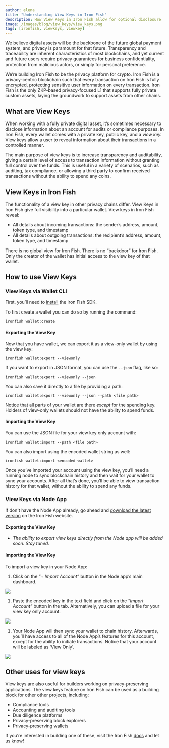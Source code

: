 ```yaml
---
author: elena
title: "Understanding View Keys in Iron Fish"
description: How View Keys in Iron Fish allow for optional disclosure
image: /images/blog/view_keys/view_keys.png
tags: [ironfish, viewkeys, viewkey]
---
```


We believe digital assets will be the backbone of the future global payment system, and privacy is paramount for that future. Transparency and traceability are inherent characteristics of most blockchains, and yet current and future users require privacy guarantees for business confidentiality, protection from malicious actors, or simply for personal preference.

We’re building Iron Fish to be the privacy platform for crypto. Iron Fish is a privacy-centric blockchain such that every transaction on Iron Fish is fully encrypted, protecting sensitive user information on every transaction. Iron Fish is the only ZKP-based privacy-focused L1 that supports fully private custom assets, laying the groundwork to support assets from other chains.

## What are View Keys

When working with a fully private digital asset, it’s sometimes necessary to disclose information about an account for audits or compliance purposes. In Iron Fish, every wallet comes with a private key, public key, and a *view key.* View keys allow a user to reveal information about their transactions in a controlled manner.

The main purpose of view keys is to increase transparency and auditability, giving a certain level of access to transaction information without granting full control over the funds. This is useful in a variety of scenarios, such as auditing, tax compliance, or allowing a third party to confirm received transactions without the ability to spend any coins.

## View Keys in Iron Fish

The functionality of a view key in other privacy chains differ. View Keys in Iron Fish give full visibility into a particular wallet. View keys in Iron Fish reveal:

- All details about incoming transactions: the sender’s address, amount, token type, and timestamp
- All details about outgoing transactions: the recipient’s address, amount, token type, and timestamp

There is no global view for Iron Fish. There is no “backdoor” for Iron Fish. Only the creator of the wallet has initial access to the view key of that wallet.

## How to use View Keys

### View Keys via Wallet CLI

First, you’ll need to [install](https://ironfish.network/use/get-started/installation) the Iron Fish SDK.

To first create a wallet you can do so by running the command: 
```
ironfish wallet:create
```

#### Exporting the View Key

Now that you have wallet, we can export it as a view-only wallet by using the view key:
```
ironfish wallet:export --viewonly
```

If you want to export in JSON format, you can use the `--json` flag, like so:
```
ironfish wallet:export --viewonly --json
```

You can also save it directly to a file by providing a path:
```
ironfish wallet:export --viewonly --json --path <file path>
```

Notice that all parts of your wallet are there *except* for the spending key. Holders of view-only wallets should not have the ability to spend funds.

#### Importing the View Key

You can use the JSON file for your view key only account with:
```
ironfish wallet:import --path <file path>
```

You can also import using the encoded wallet string as well:
```
ironfish wallet:import <encoded wallet>
```

Once you’ve imported your account using the view key, you’ll need a running node to sync blockchain history and then wait for your wallet to sync your accounts. After all that’s done, you’ll be able to view transaction history for that wallet, without the ability to spend any funds.

### View Keys via Node App

If don't have the Node App already, go ahead and [download the latest version](https://ironfish.network/use/node-app) on the Iron Fish website.

#### Exporting the View Key

- *The ability to export view keys directly from the Node app will be added soon. Stay tuned.*

#### Importing the View Key

To import a view key in your Node App:

1. Click on the “+ *Import Account”* button in the Node app’s main dashboard.

![](/images/blog/view_keys/node_app_1.png)

1. Paste the encoded key in the text field and click on the “*Import Account”* button in the tab. Alternatively, you can upload a file for your view key only account.

![](/images/blog/view_keys/node_app_2.png)

1. Your Node App will then sync your wallet to chain history. Afterwards, you’ll have access to all of the Node App’s features for this account, except for the ability to initiate transactions. Notice that your account will be labeled as ‘View Only’.

![](/images/blog/view_keys/node_app_3.png)

## Other uses for view keys

View keys are also useful for builders working on privacy-preserving applications. The view keys feature on Iron Fish can be used as a building block for other other projects, including:

- Compliance tools
- Accounting and auditing tools
- Due diligence platforms
- Privacy-preserving block explorers
- Privacy-preserving wallets

If you’re interested in building one of these, visit the Iron Fish [docs](https://ironfish.network/developers/documentation/integration_local) and let us know! 

